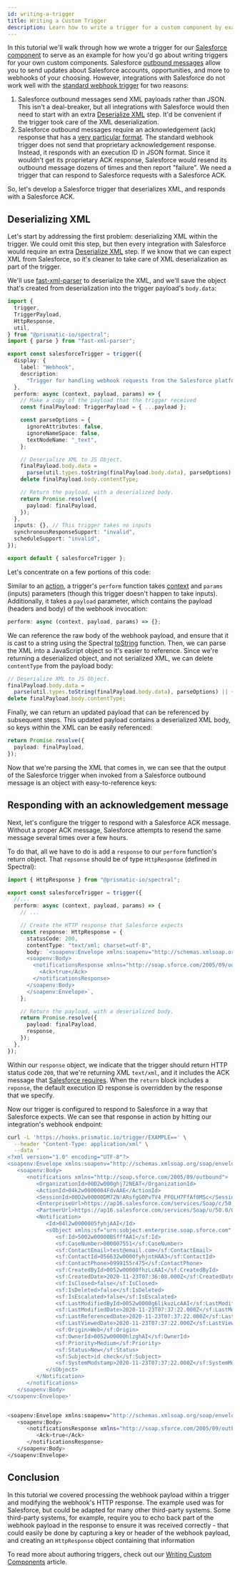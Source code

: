```yaml
---
id: writing-a-trigger
title: Writing a Custom Trigger
description: Learn how to write a trigger for a custom component by examining how our Salesforce trigger handles webhook requests.
---
```



In this tutorial we'll walk through how we wrote a trigger for our [Salesforce component](/docs/composer/builder/builder-components/salesforce.mdx) to serve as an example for how you'd go about writing triggers for your own custom components.
Salesforce [outbound messages](https://developer.salesforce.com/docs/atlas.en-us.api.meta/api/sforce_api_om_outboundmessaging_understanding.htm) allow you to send updates about Salesforce accounts, opportunities, and more to webhooks of your choosing.
However, integrations with Salesforce do not work well with the [standard webhook trigger](integration-triggers.mdx#webhook-triggers) for two reasons:

1. Salesforce outbound messages send XML payloads rather than JSON.
   This isn't a deal-breaker, but all integrations with Salesforce would then need to start with an extra [Deserialize XML](/docs/composer/builder/builder-components/change-data-format.mdx#deserialize-xml) step.
   It'd be convenient if the trigger took care of the XML deserialization.
1. Salesforce outbound messages require an acknowledgement (ack) response that has a [very particular format](https://developer.salesforce.com/docs/atlas.en-us.api.meta/api/sforce_api_om_outboundmessaging_wsdl.htm).
   The standard webhook trigger does not send that proprietary acknowledgement response.
   Instead, it responds with an execution ID in JSON format.
   Since it wouldn't get its proprietary ACK response, Salesforce would resend its outbound message dozens of times and then report "failure".
   We need a trigger that can respond to Salesforce requests with a Salesforce ACK.

So, let's develop a Salesforce trigger that deserializes XML, and responds with a Salesforce ACK.

## Deserializing XML

Let's start by addressing the first problem: deserializing XML within the trigger.
We could omit this step, but then every integration with Salesforce would require an extra [Deserialize XML](/docs/composer/builder/builder-components/change-data-format.mdx#deserialize-xml) step.
If we know that we can expect XML from Salesforce, so it's cleaner to take care of XML deserialization as part of the trigger.

We'll use [fast-xml-parser](https://www.npmjs.com/package/fast-xml-parser) to deserialize the XML, and we'll save the object that's created from deserialization into the trigger payload's `body.data`:

```typescript
import {
  trigger,
  TriggerPayload,
  HttpResponse,
  util,
} from "@prismatic-io/spectral";
import { parse } from "fast-xml-parser";

export const salesforceTrigger = trigger({
  display: {
    label: "Webhook",
    description:
      "Trigger for handling webhook requests from the Salesforce platform. Returns the expected response to Salesforce and converts the XML payload to an object for more convenient use in the rest of the flow.",
  },
  perform: async (context, payload, params) => {
    // Make a copy of the payload that the trigger received
    const finalPayload: TriggerPayload = { ...payload };

    const parseOptions = {
      ignoreAttributes: false,
      ignoreNameSpace: false,
      textNodeName: "_text",
    };

    // Deserialize XML to JS Object.
    finalPayload.body.data =
      parse(util.types.toString(finalPayload.body.data), parseOptions) || {};
    delete finalPayload.body.contentType;

    // Return the payload, with a deserialized body.
    return Promise.resolve({
      payload: finalPayload,
    });
  },
  inputs: {}, // This trigger takes no inputs
  synchronousResponseSupport: "invalid",
  scheduleSupport: "invalid",
});

export default { salesforceTrigger };
```

Let's concentrate on a few portions of this code:

Similar to an [action](custom-components/writing-custom-components.mdx#writing-actions), a trigger's `perform` function takes [context](custom-components/writing-custom-components.mdx#the-context-parameter) and `params` (inputs) parameters (though this trigger doesn't happen to take inputs).
Additionally, it takes a `payload` parameter, which contains the payload (headers and body) of the webhook invocation:

```typescript
perform: async (context, payload, params) => {};
```

We can reference the raw body of the webhook payload, and ensure that it is cast to a string using the Spectral [toString](spectral/modules/_util_.md#const-tostring) function.
Then, we can parse the XML into a JavaScript object so it's easier to reference.
Since we're returning a deserialized object, and not serialized XML, we can delete `contentType` from the payload body:

```typescript
// Deserialize XML to JS Object.
finalPayload.body.data =
  parse(util.types.toString(finalPayload.body.data), parseOptions) || {};
delete finalPayload.body.contentType;
```

Finally, we can return an updated payload that can be referenced by subsequent steps.
This updated payload contains a deserialized XML body, so keys within the XML can be easily referenced:

```typescript
return Promise.resolve({
  payload: finalPayload,
});
```

Now that we're parsing the XML that comes in, we can see that the output of the Salesforce trigger when invoked from a Salesforce outbound message is an object with easy-to-reference keys:

<Screenshot
  filename="quickstarts/writing-a-trigger/deserialized-body.png"
  maxWidth="600px"
  alt="Integration Trigger step outputs in Composer integration designer"
/>

## Responding with an acknowledgement message

Next, let's configure the trigger to respond with a Salesforce ACK message.
Without a proper ACK message, Salesforce attempts to resend the same message several times over a few hours.

To do that, all we have to do is add a `response` to our `perform` function's return object.
That `repsonse` should be of type `HttpResponse` (defined in Spectral):

```typescript {1,8-19,24}
import { HttpResponse } from "@prismatic-io/spectral";

export const salesforceTrigger = trigger({
  //...
  perform: async (context, payload, params) => {
    // ...

    // Create the HTTP response that Salesforce expects
    const response: HttpResponse = {
      statusCode: 200,
      contentType: "text/xml; charset=utf-8",
      body: `<soapenv:Envelope xmlns:soapenv="http://schemas.xmlsoap.org/soap/envelope/">
      <soapenv:Body>
        <notificationsResponse xmlns="http://soap.sforce.com/2005/09/outbound">
          <Ack>true</Ack>
        </notificationsResponse>
      </soapenv:Body>
      </soapenv:Envelope>`,
    };

    // Return the payload, with a deserialized body.
    return Promise.resolve({
      payload: finalPayload,
      response,
    });
  },
});
```

Within our `response` object, we indicate that the trigger should return HTTP status code `200`, that we're returning XML `text/xml`, and it includes the ACK message that [Salesforce requires](https://developer.salesforce.com/docs/atlas.en-us.api.meta/api/sforce_api_om_outboundmessaging_wsdl.htm).
When the `return` block includes a `reponse`, the default execution ID response is overridden by the response that we specify.

Now our trigger is configured to respond to Salesforce in a way that Salesforce expects.
We can see that response in action by hitting our integration's webhook endpoint:

```bash
curl -L 'https://hooks.prismatic.io/trigger/EXAMPLE==' \
  --header "Content-Type: application/xml" \
  --data '
<?xml version="1.0" encoding="UTF-8"?>
<soapenv:Envelope xmlns:soapenv="http://schemas.xmlsoap.org/soap/envelope/" xmlns:xsd="http://www.w3.org/2001/XMLSchema" xmlns:xsi="http://www.w3.org/2001/XMLSchema-instance">
   <soapenv:Body>
      <notifications xmlns="http://soap.sforce.com/2005/09/outbound">
         <OrganizationId>00D2w000ghj72NEAT</OrganizationId>
         <ActionId>04k2w0000004FdvAAE</ActionId>
         <SessionId>00D2w00000DM72N!ARsfgG0PvTV4_PFOLH7FfAf0MSc</SessionId>
         <EnterpriseUrl>https://ap16.salesforce.com/services/Soap/c/50.0/00D2w00000Dfhy2N\</EnterpriseUrl\>
         <PartnerUrl>https://ap16.salesforce.com/services/Soap/u/50.0/00D2w00000Dyh72N\</PartnerUrl\>
         <Notification>
            <Id>04l2w0000005fyhjAAI</Id>
            <sObject xmlns:sf="urn:sobject.enterprise.soap.sforce.com" xsi:type="sf:Case">
               <sf:Id>5002w00000BSfffAA1</sf:Id>
               <sf:CaseNumber>000007551</sf:CaseNumber>
               <sf:ContactEmail>test@email.com</sf:ContactEmail>
               <sf:ContactId>056632w0000fyhjntHAA3</sf:ContactId>
               <sf:ContactPhone>0999155r475</sf:ContactPhone>
               <sf:CreatedById>0052w00000fhzLcAAI</sf:CreatedById>
               <sf:CreatedDate>2020-11-23T07:36:08.000Z</sf:CreatedDate>
               <sf:IsClosed>false</sf:IsClosed>
               <sf:IsDeleted>false</sf:IsDeleted>
               <sf:IsEscalated>false</sf:IsEscalated>
               <sf:LastModifiedById>0052w0000g6likuzLcAAI</sf:LastModifiedById>
               <sf:LastModifiedDate>2020-11-23T07:37:22.000Z</sf:LastModifiedDate>
               <sf:LastReferencedDate>2020-11-23T07:37:22.000Z</sf:LastReferencedDate>
               <sf:LastViewedDate>2020-11-23T07:37:22.000Z</sf:LastViewedDate>
               <sf:Origin>Web</sf:Origin>
               <sf:OwnerId>0052w00000hlzghAI</sf:OwnerId>
               <sf:Priority>Medium</sf:Priority>
               <sf:Status>New</sf:Status>
               <sf:Subject>id check</sf:Subject>
               <sf:SystemModstamp>2020-11-23T07:37:22.000Z</sf:SystemModstamp>
            </sObject>
         </Notification>
      </notifications>
   </soapenv:Body>
</soapenv:Envelope>'


<soapenv:Envelope xmlns:soapenv="http://schemas.xmlsoap.org/soap/envelope/">
   <soapenv:Body>
      <notificationsResponse xmlns="http://soap.sforce.com/2005/09/outbound">
         <Ack>true</Ack>
      </notificationsResponse>
   </soapenv:Body>
</soapenv:Envelope>
```

## Conclusion

In this tutorial we covered processing the webhook payload within a trigger and modifying the webhook's HTTP response.
The example used was for Salesforce, but could be adapted for many other third-party systems.
Some third-party systems, for example, require you to echo back part of the webhook payload in the response to ensure it was received correctly - that could easily be done by capturing a key or header of the webhook payload, and creating an `HttpResponse` object containing that information

To read more about authoring triggers, check out our [Writing Custom Components](custom-components/writing-custom-components.mdx#writing-triggers) article.
